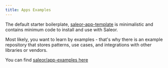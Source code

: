 ```yaml
---
title: Apps Examples
---
```


The default starter boilerplate, [saleor-app-template](./app-template.mdx) is minimalistic and contains minimum code to install and use with Saleor.

Most likely, you want to learn by examples - that's why there is an example repository that stores patterns, use cases, and integrations with other libraries or vendors.

You can find [saleor/app-examples here](https://github.com/saleor/app-examples)
